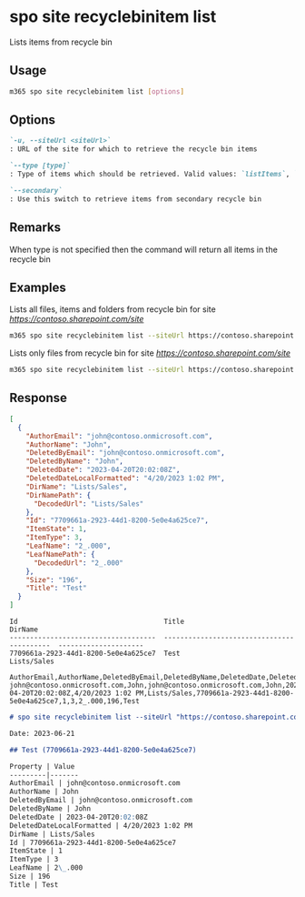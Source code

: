 
# spo site recyclebinitem list

Lists items from recycle bin

## Usage

```sh
m365 spo site recyclebinitem list [options]
```

## Options

```md definition-list
`-u, --siteUrl <siteUrl>`
: URL of the site for which to retrieve the recycle bin items

`--type [type]`
: Type of items which should be retrieved. Valid values: `listItems`, `folders`, `files`.

`--secondary`
: Use this switch to retrieve items from secondary recycle bin
```

<Global />

## Remarks

When type is not specified then the command will return all items in the recycle bin

## Examples

Lists all files, items and folders from recycle bin for site _https://contoso.sharepoint.com/site_

```sh
m365 spo site recyclebinitem list --siteUrl https://contoso.sharepoint.com/site
```

Lists only files from recycle bin for site _https://contoso.sharepoint.com/site_

```sh
m365 spo site recyclebinitem list --siteUrl https://contoso.sharepoint.com/site --type files
```

## Response

<Tabs>
  <TabItem value="JSON">

  ```json
  [
    {
      "AuthorEmail": "john@contoso.onmicrosoft.com",
      "AuthorName": "John",
      "DeletedByEmail": "john@contoso.onmicrosoft.com",
      "DeletedByName": "John",
      "DeletedDate": "2023-04-20T20:02:08Z",
      "DeletedDateLocalFormatted": "4/20/2023 1:02 PM",
      "DirName": "Lists/Sales",
      "DirNamePath": {
        "DecodedUrl": "Lists/Sales"
      },
      "Id": "7709661a-2923-44d1-8200-5e0e4a625ce7",
      "ItemState": 1,
      "ItemType": 3,
      "LeafName": "2_.000",
      "LeafNamePath": {
        "DecodedUrl": "2_.000"
      },
      "Size": "196",
      "Title": "Test"
    }
  ]
  ```

  </TabItem>
  <TabItem value="Text">

  ```text
  Id                                    Title                                       DirName
  ------------------------------------  ------------------------------------------  ---------------------
  7709661a-2923-44d1-8200-5e0e4a625ce7  Test                                        Lists/Sales
  ```

  </TabItem>
  <TabItem value="CSV">

  ```csv
  AuthorEmail,AuthorName,DeletedByEmail,DeletedByName,DeletedDate,DeletedDateLocalFormatted,DirName,Id,ItemState,ItemType,LeafName,Size,Title
  john@contoso.onmicrosoft.com,John,john@contoso.onmicrosoft.com,John,2023-04-20T20:02:08Z,4/20/2023 1:02 PM,Lists/Sales,7709661a-2923-44d1-8200-5e0e4a625ce7,1,3,2_.000,196,Test
  ```

  </TabItem>
  <TabItem value="Markdown">

  ```md
  # spo site recyclebinitem list --siteUrl "https://contoso.sharepoint.com/"

  Date: 2023-06-21

  ## Test (7709661a-2923-44d1-8200-5e0e4a625ce7)

  Property | Value
  ---------|-------
  AuthorEmail | john@contoso.onmicrosoft.com
  AuthorName | John
  DeletedByEmail | john@contoso.onmicrosoft.com
  DeletedByName | John
  DeletedDate | 2023-04-20T20:02:08Z
  DeletedDateLocalFormatted | 4/20/2023 1:02 PM
  DirName | Lists/Sales
  Id | 7709661a-2923-44d1-8200-5e0e4a625ce7
  ItemState | 1
  ItemType | 3
  LeafName | 2\_.000
  Size | 196
  Title | Test
  ```

  </TabItem>
</Tabs>
